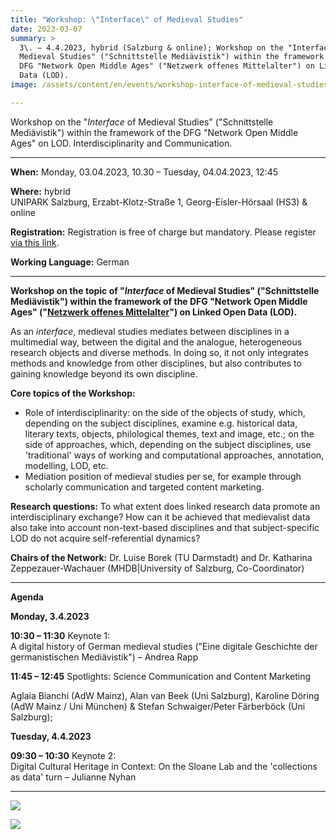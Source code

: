```yaml
---
title: "Workshop: \"Interface\" of Medieval Studies"
date: 2023-03-07
summary: >
  3\. – 4.4.2023, hybrid (Salzburg & online); Workshop on the "Interface of
  Medieval Studies" ("Schnittstelle Mediävistik") within the framework of the
  DFG "Network Open Middle Ages" ("Netzwerk offenes Mittelalter") on Linked Open
  Data (LOD).
image: /assets/content/en/events/workshop-interface-of-medieval-studies/image.png

---
```


Workshop on the "*Interface* of Medieval Studies" ("Schnittstelle Mediävistik") within the framework of the DFG "Network Open Middle Ages" on LOD. Interdisciplinarity and Communication.

***

**When:** Monday, 03.04.2023, 10.30 – Tuesday, 04.04.2023, 12:45

**Where:** hybrid\
UNIPARK Salzburg, Erzabt-Klotz-Straße 1, Georg-Eisler-Hörsaal (HS3) & online

**Registration:** Registration is free of charge but mandatory. Please register [via this link](https://www.eventbrite.at/e/schnittstelle-mediavistik-tickets-573011100627).

**Working Language:** German

***

**Workshop on the topic of "*Interface* of Medieval Studies" ("Schnittstelle Mediävistik") within the framework of the DFG "Network Open Middle Ages" ("[Netzwerk offenes Mittelalter](https://offenesmittelalter.org/)") on Linked Open Data (LOD).**

As an *interface*, medieval studies mediates between disciplines in a multimedial way, between the digital and the analogue, heterogeneous research objects and diverse methods. In doing so, it not only integrates methods and knowledge from other disciplines, but also contributes to gaining knowledge beyond its own discipline.

**Core topics of the Workshop:**

* Role of interdisciplinarity: on the side of the objects of study, which, depending on the subject disciplines, examine e.g. historical data, literary texts, objects, philological themes, text and image, etc.; on the side of approaches, which, depending on the subject disciplines, use 'traditional' ways of working and computational approaches, annotation, modelling, LOD, etc.
* Mediation position of medieval studies per se, for example through scholarly communication and targeted content marketing.

**Research questions:** To what extent does linked research data promote an interdisciplinary exchange? How can it be achieved that medievalist data also take into account non-text-based disciplines and that subject-specific LOD do not acquire self-referential dynamics?

**Chairs of the Network:** Dr. Luise Borek (TU Darmstadt) and Dr. Katharina Zeppezauer-Wachauer (MHDB|University of Salzburg, Co-Coordinator)

***

**Agenda**

**Monday, 3.4.2023**

**10:30 – 11:30** Keynote 1:\
A digital history of German medieval studies ("Eine digitale Geschichte der germanistischen Mediävistik") – Andrea Rapp

**11:45 – 12:45** Spotlights: Science Communication and Content Marketing

Aglaia Bianchi (AdW Mainz), Alan van Beek (Uni Salzburg), Karoline Döring (AdW Mainz / Uni München) & Stefan Schwaiger/Peter Färberböck (Uni Salzburg);

**Tuesday, 4.4.2023**

**09:30 – 10:30** Keynote 2:\
Digital Cultural Heritage in Context: On the Sloane Lab and the 'collections as data' turn – Julianne Nyhan

***

![](/assets/content/en/events/workshop-interface-of-medieval-studies/nwom-keynotes-724x1024.png)

![](/assets/content/en/events/workshop-interface-of-medieval-studies/nwom-spotlights-724x1024.png)
